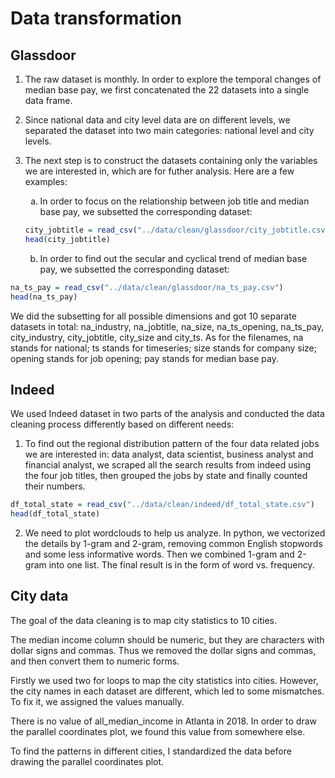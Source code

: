 # Data transformation


## Glassdoor

1.	The raw dataset is monthly. In order to explore the temporal changes of median base pay, we first concatenated the 22 datasets into a single data frame. 

2.	Since national data and city level data are on different levels, we separated the dataset into two main categories: national level and city levels.

3.	The next step is to construct the datasets containing only the variables we are interested in, which are for futher analysis. Here are a few examples:

      a.	In order to focus on the relationship between job title and median base pay, we subsetted the corresponding dataset:
```r
city_jobtitle = read_csv("../data/clean/glassdoor/city_jobtitle.csv")
head(city_jobtitle)
```

      b.	In order to find out the secular and cyclical trend of median base pay, we subsetted the corresponding dataset:
      
```r
na_ts_pay = read_csv("../data/clean/glassdoor/na_ts_pay.csv")
head(na_ts_pay)
```

We did the subsetting for all possible dimensions and got 10 separate datasets in total: na_industry, na_jobtitle, na_size, na_ts_opening, na_ts_pay, city_industry, city_jobtitle, city_size and city_ts. As for the filenames, na stands for national; ts stands for timeseries; size stands for company size; opening stands for job opening; pay stands for median base pay. 


## Indeed

We used Indeed dataset in two parts of the analysis and conducted the data cleaning process differently based on different needs:

1.    To find out the regional distribution pattern of the four data related jobs we are interested in: data analyst, data scientist, business analyst and financial analyst, we scraped all the search results from indeed using the four job titles, then grouped the jobs by state and finally counted their numbers.

```r
df_total_state = read_csv("../data/clean/indeed/df_total_state.csv")
head(df_total_state)
```

2.    We need to plot wordclouds to help us analyze. In python, we vectorized the details by 1-gram and 2-gram, removing common English stopwords and some less informative words. Then we combined 1-gram and 2-gram into one list. The final result is in the form of word vs. frequency.


## City data

The goal of the data cleaning is to map city statistics to 10 cities. 

The median income column should be numeric, but they are characters with dollar signs and commas. Thus we removed the dollar signs and commas, and then convert them to numeric forms.

Firstly we used two for loops to map the city statistics into cities. However, the city names in each dataset are different, which led to some mismatches. To fix it, we assigned the values manually.

There is no value of all_median_income in Atlanta in 2018. In order to draw the parallel coordinates plot, we found this value from somewhere else.

To find the patterns in different cities, I standardized the data before drawing the parallel coordinates plot.


